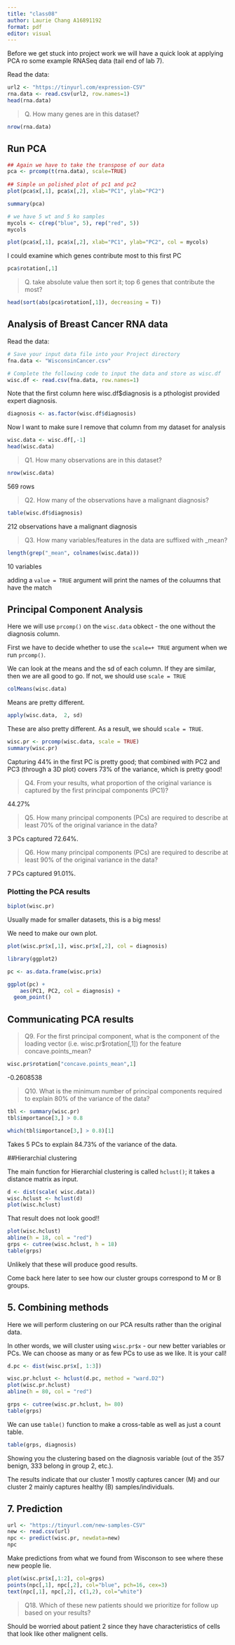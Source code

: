 ```yaml
---
title: "class08"
author: Laurie Chang A16891192
format: pdf
editor: visual
---
```


Before we get stuck into project work we will have a quick look at applying PCA ro some example RNASeq data (tail end of lab 7).

Read the data:

```r
url2 <- "https://tinyurl.com/expression-CSV"
rna.data <- read.csv(url2, row.names=1)
head(rna.data)
```

> Q. How many genes are in this dataset?

```r
nrow(rna.data)
```

## Run PCA

```r
## Again we have to take the transpose of our data 
pca <- prcomp(t(rna.data), scale=TRUE)
 
## Simple un polished plot of pc1 and pc2
plot(pca$x[,1], pca$x[,2], xlab="PC1", ylab="PC2")
```

```r
summary(pca)
```

```r
# we have 5 wt and 5 ko samples
mycols <- c(rep("blue", 5), rep("red", 5))
mycols

plot(pca$x[,1], pca$x[,2], xlab="PC1", ylab="PC2", col = mycols)
```

I could examine which genes contribute most to this first PC

```r
pca$rotation[,1]
```

> Q. take absolute value then sort it; top 6 genes that contribute the most?

```r
head(sort(abs(pca$rotation[,1]), decreasing = T))
```

## Analysis of Breast Cancer RNA data

Read the data:

```r
# Save your input data file into your Project directory
fna.data <- "WisconsinCancer.csv"

# Complete the following code to input the data and store as wisc.df
wisc.df <- read.csv(fna.data, row.names=1)
```

Note that the first column here wisc.df\$diagnosis is a pthologist provided expert diagnosis.

```r
diagnosis <- as.factor(wisc.df$diagnosis)
```

Now I want to make sure I remove that column from my dataset for analysis

```r
wisc.data <- wisc.df[,-1]
head(wisc.data)

```

> Q1. How many observations are in this dataset?

```r
nrow(wisc.data)
```
569 rows

> Q2. How many of the observations have a malignant diagnosis?

```r
table(wisc.df$diagnosis)
```

212 observations have a malignant diagnosis

> Q3. How many variables/features in the data are suffixed with \_mean?

```r
length(grep("_mean", colnames(wisc.data)))
```
10 variables

adding a `value = TRUE` argument will print the names of the coluumns that have the match

## Principal Component Analysis

Here we will use `prcomp()` on the `wisc.data` obkect - the one without the diagnosis column.

First we have to decide whether to use the `scale=+ TRUE` argument when we run `prcomp()`.

We can look at the means and the sd of each column. If they are similar, then we are all good to go. If not, we should use `scale = TRUE`

```r
colMeans(wisc.data)
```

Means are pretty different.

```r
apply(wisc.data,  2, sd)
```

These are also pretty different. As a result, we should `scale = TRUE`.

```r
wisc.pr <- prcomp(wisc.data, scale = TRUE)
summary(wisc.pr)
```

Capturing 44% in the first PC is pretty good; that combined with PC2 and PC3 (through a 3D plot) covers 73% of the variance, which is pretty good!

> Q4. From your results, what proportion of the original variance is captured by the first principal components (PC1)?

44.27%

> Q5. How many principal components (PCs) are required to describe at least 70% of the original variance in the data?

3 PCs captured 72.64%.

> Q6. How many principal components (PCs) are required to describe at least 90% of the original variance in the data?

7 PCs captured 91.01%.

### Plotting the PCA results

```r
biplot(wisc.pr)
```

Usually made for smaller datasets, this is a big mess!

We need to make our own plot.

```r
plot(wisc.pr$x[,1], wisc.pr$x[,2], col = diagnosis)
```

```r
library(ggplot2)

pc <- as.data.frame(wisc.pr$x)

ggplot(pc) +
    aes(PC1, PC2, col = diagnosis) +
  geom_point()
```

## Communicating PCA results

> Q9. For the first principal component, what is the component of the loading vector (i.e. wisc.pr\$rotation\[,1\]) for the feature concave.points_mean?

```r
wisc.pr$rotation["concave.points_mean",1]
```
-0.2608538

> Q10. What is the minimum number of principal components required to explain 80% of the variance of the data?

```r
tbl <- summary(wisc.pr)
tbl$importance[3,] > 0.8

which(tbl$importance[3,] > 0.8)[1]
```

Takes 5 PCs to explain 84.73% of the variance of the data.

##Hierarchial clustering

The main function for Hierarchial clustering is called `hclust()`; it takes a distance matrix as input.

```r
d <- dist(scale( wisc.data))
wisc.hclust <- hclust(d)
plot(wisc.hclust)
```

That result does not look good!!

```r
plot(wisc.hclust)
abline(h = 18, col = "red")
grps <- cutree(wisc.hclust, h = 18)
table(grps)
```

Unlikely that these will produce good results.

Come back here later to see how our cluster groups correspond to M or B groups.

## 5. Combining methods

Here we will perform clustering on our PCA results rather than the original data.

In other words, we will cluster using `wisc.pr$x` - our new better variables or PCs. We can choose as many or as few PCs to use as we like. It is your call!

```r
d.pc <- dist(wisc.pr$x[, 1:3])

wisc.pr.hclust <- hclust(d.pc, method = "ward.D2")
plot(wisc.pr.hclust)
abline(h = 80, col = "red")
```

```r
grps <- cutree(wisc.pr.hclust, h= 80)
table(grps)
```

We can use `table()` function to make a cross-table as well as just a count table.

```r
table(grps, diagnosis)
```

Showing you the clustering based on the diagnosis variable (out of the 357 benign, 333 belong in group 2, etc.).

The results indicate that our cluster 1 mostly captures cancer (M) and our cluster 2 mainly captures healthy (B) samples/individuals.

## 7. Prediction

```r
url <- "https://tinyurl.com/new-samples-CSV"
new <- read.csv(url)
npc <- predict(wisc.pr, newdata=new)
npc
```

Make predictions from what we found from Wisconson to see where these new people lie.

```r
plot(wisc.pr$x[,1:2], col=grps)
points(npc[,1], npc[,2], col="blue", pch=16, cex=3)
text(npc[,1], npc[,2], c(1,2), col="white")
```

> Q18. Which of these new patients should we prioritize for follow up based on your results?

Should be worried about patient 2 since they have characteristics of cells that look like other malignent cells.
